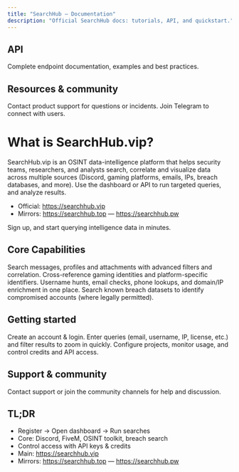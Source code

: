 ```yaml
---
title: "SearchHub — Documentation"
description: "Official SearchHub docs: tutorials, API, and quickstart."
---
```


## API

<Card title="API Reference" icon="terminal" href="/api-reference/introduction">
  Complete endpoint documentation, examples and best practices.
</Card>

## Resources & community

<Columns cols={2}>
  <Card title="Support" icon="ticket" href="https://t.me/shsupportru_bot">
    Contact product support for questions or incidents.
  </Card>
  <Card title="Community" icon="people-group" href="https://t.me/searchhubru">
    Join Telegram to connect with users.
  </Card>
</Columns>

# What is SearchHub.vip?

SearchHub.vip is an OSINT data-intelligence platform that helps security teams, researchers, and analysts search, correlate and visualize data across multiple sources (Discord, gaming platforms, emails, IPs, breach databases, and more). Use the dashboard or API to run targeted queries, and analyze results.

- Official: https://searchhub.vip
- Mirrors: https://searchhub.top — https://searchhub.pw

<Card title="Quickstart" icon="rocket" horizontal href="https://searchhub.vip/register">
  Sign up, and start querying intelligence data in minutes.
</Card>

## Core Capabilities

<Columns cols={2}>
  <Card title="Discord Intelligence" icon="discord" href="/essentials/discord">
    Search messages, profiles and attachments with advanced filters and correlation.
  </Card>
  <Card title="FiveM Database & Lookup" icon="gamepad" href="/essentials/fivem">
    Cross-reference gaming identities and platform-specific identifiers.
  </Card>
  <Card title="OSINT Toolkit" icon="magnifying-glass" href="/essentials/osint">
    Username hunts, email checks, phone lookups, and domain/IP enrichment in one place.
  </Card>
  <Card title="Breach & Leak Search" icon="database" href="/essentials/csint">
    Search known breach datasets to identify compromised accounts (where legally permitted).
  </Card>
</Columns>

## Getting started

<Columns cols={2}>
  <Card title="Register & Login" icon="user" href="https://searchhub.vip/register">
    Create an account & login.
  </Card>
  <Card title="Search" icon="magnifying-glass" href="https://searchhub.vip/search">
    Enter queries (email, username, IP, license, etc.) and filter results to zoom in quickly.
  </Card>
  <Card title="Manage" icon="gear" href="https://searchhub.vip/settings?tab=subscription">
    Configure projects, monitor usage, and control credits and API access.
  </Card>
</Columns>

## Support & community

<Card title="Support" icon="ticket" href="mailto:support@searchhub.vip">
  Contact support or join the community channels for help and discussion.
</Card>

## TL;DR

- Register → Open dashboard → Run searches
- Core: Discord, FiveM, OSINT toolkit, breach search
- Control access with API keys & credits
- Main: https://searchhub.vip
- Mirrors: https://searchhub.top — https://searchhub.pw